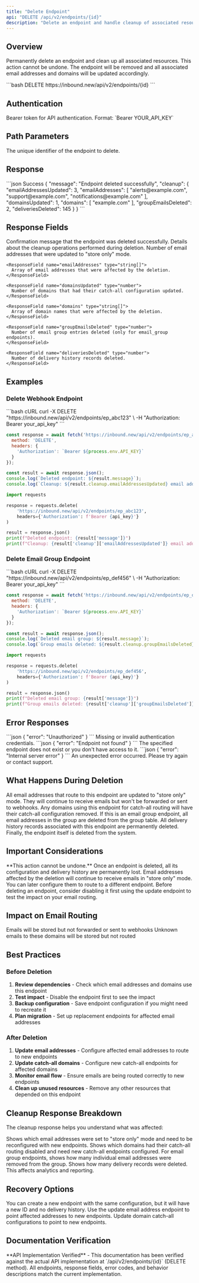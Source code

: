 ```yaml
---
title: "Delete Endpoint"
api: "DELETE /api/v2/endpoints/{id}"
description: "Delete an endpoint and handle cleanup of associated resources"
---
```


## Overview

Permanently delete an endpoint and clean up all associated resources. This action cannot be undone. The endpoint will be removed and all associated email addresses and domains will be updated accordingly.

<RequestExample>
```bash
DELETE https://inbound.new/api/v2/endpoints/{id}
```
</RequestExample>

## Authentication

<ParamField header="Authorization" type="string" required>
  Bearer token for API authentication. Format: `Bearer YOUR_API_KEY`
</ParamField>

## Path Parameters

<ParamField path="id" type="string" required>
  The unique identifier of the endpoint to delete.
</ParamField>

## Response

<ResponseExample>
```json Success
{
  "message": "Endpoint deleted successfully",
  "cleanup": {
    "emailAddressesUpdated": 3,
    "emailAddresses": [
      "alerts@example.com",
      "support@example.com",
      "notifications@example.com"
    ],
    "domainsUpdated": 1,
    "domains": [
      "example.com"
    ],
    "groupEmailsDeleted": 2,
    "deliveriesDeleted": 145
  }
}
```
</ResponseExample>

## Response Fields

<ResponseField name="message" type="string">
  Confirmation message that the endpoint was deleted successfully.
</ResponseField>

<ResponseField name="cleanup" type="object">
  Details about the cleanup operations performed during deletion.
  
  <Expandable title="Cleanup Details">
    <ResponseField name="emailAddressesUpdated" type="number">
      Number of email addresses that were updated to "store only" mode.
    </ResponseField>
    
    <ResponseField name="emailAddresses" type="string[]">
      Array of email addresses that were affected by the deletion.
    </ResponseField>
    
    <ResponseField name="domainsUpdated" type="number">
      Number of domains that had their catch-all configuration updated.
    </ResponseField>
    
    <ResponseField name="domains" type="string[]">
      Array of domain names that were affected by the deletion.
    </ResponseField>
    
    <ResponseField name="groupEmailsDeleted" type="number">
      Number of email group entries deleted (only for email_group endpoints).
    </ResponseField>
    
    <ResponseField name="deliveriesDeleted" type="number">
      Number of delivery history records deleted.
    </ResponseField>
  </Expandable>
</ResponseField>

## Examples

### Delete Webhook Endpoint

<CodeGroup>
```bash cURL
curl -X DELETE "https://inbound.new/api/v2/endpoints/ep_abc123" \
  -H "Authorization: Bearer your_api_key"
```

```javascript JavaScript
const response = await fetch('https://inbound.new/api/v2/endpoints/ep_abc123', {
  method: 'DELETE',
  headers: {
    'Authorization': `Bearer ${process.env.API_KEY}`
  }
});

const result = await response.json();
console.log(`Deleted endpoint: ${result.message}`);
console.log(`Cleanup: ${result.cleanup.emailAddressesUpdated} email addresses updated`);
```

```python Python
import requests

response = requests.delete(
    'https://inbound.new/api/v2/endpoints/ep_abc123',
    headers={'Authorization': f'Bearer {api_key}'}
)

result = response.json()
print(f"Deleted endpoint: {result['message']}")
print(f"Cleanup: {result['cleanup']['emailAddressesUpdated']} email addresses updated")
```
</CodeGroup>

### Delete Email Group Endpoint

<CodeGroup>
```bash cURL
curl -X DELETE "https://inbound.new/api/v2/endpoints/ep_def456" \
  -H "Authorization: Bearer your_api_key"
```

```javascript JavaScript
const response = await fetch('https://inbound.new/api/v2/endpoints/ep_def456', {
  method: 'DELETE',
  headers: {
    'Authorization': `Bearer ${process.env.API_KEY}`
  }
});

const result = await response.json();
console.log(`Deleted email group: ${result.message}`);
console.log(`Group emails deleted: ${result.cleanup.groupEmailsDeleted}`);
```

```python Python
import requests

response = requests.delete(
    'https://inbound.new/api/v2/endpoints/ep_def456',
    headers={'Authorization': f'Bearer {api_key}'}
)

result = response.json()
print(f"Deleted email group: {result['message']}")
print(f"Group emails deleted: {result['cleanup']['groupEmailsDeleted']}")
```
</CodeGroup>

## Error Responses

<AccordionGroup>
  <Accordion title="401 Unauthorized">
    ```json
    {
      "error": "Unauthorized"
    }
    ```
    Missing or invalid authentication credentials.
  </Accordion>
  
  <Accordion title="404 Not Found">
    ```json
    {
      "error": "Endpoint not found"
    }
    ```
    The specified endpoint does not exist or you don't have access to it.
  </Accordion>
  
  <Accordion title="500 Internal Server Error">
    ```json
    {
      "error": "Internal server error"
    }
    ```
    An unexpected error occurred. Please try again or contact support.
  </Accordion>
</AccordionGroup>

## What Happens During Deletion

<Steps>
  <Step title="Email Address Cleanup">
    All email addresses that route to this endpoint are updated to "store only" mode. They will continue to receive emails but won't be forwarded or sent to webhooks.
  </Step>
  
  <Step title="Domain Catch-All Updates">
    Any domains using this endpoint for catch-all routing will have their catch-all configuration removed.
  </Step>
  
  <Step title="Email Group Cleanup">
    If this is an email group endpoint, all email addresses in the group are deleted from the group table.
  </Step>
  
  <Step title="Delivery History Cleanup">
    All delivery history records associated with this endpoint are permanently deleted.
  </Step>
  
  <Step title="Endpoint Deletion">
    Finally, the endpoint itself is deleted from the system.
  </Step>
</Steps>

## Important Considerations

<Warning>
**This action cannot be undone.** Once an endpoint is deleted, all its configuration and delivery history are permanently lost.
</Warning>

<Note>
Email addresses affected by the deletion will continue to receive emails in "store only" mode. You can later configure them to route to a different endpoint.
</Note>

<Tip>
Before deleting an endpoint, consider disabling it first using the update endpoint to test the impact on your email routing.
</Tip>

## Impact on Email Routing

<CardGroup cols={2}>
  <Card title="Email Addresses" icon="envelope">
    Emails will be stored but not forwarded or sent to webhooks
  </Card>
  
  <Card title="Catch-All Domains" icon="globe">
    Unknown emails to these domains will be stored but not routed
  </Card>
</CardGroup>

## Best Practices

### Before Deletion
1. **Review dependencies** - Check which email addresses and domains use this endpoint
2. **Test impact** - Disable the endpoint first to see the impact
3. **Backup configuration** - Save endpoint configuration if you might need to recreate it
4. **Plan migration** - Set up replacement endpoints for affected email addresses

### After Deletion
1. **Update email addresses** - Configure affected email addresses to route to new endpoints
2. **Update catch-all domains** - Configure new catch-all endpoints for affected domains
3. **Monitor email flow** - Ensure emails are being routed correctly to new endpoints
4. **Clean up unused resources** - Remove any other resources that depended on this endpoint

## Cleanup Response Breakdown

The cleanup response helps you understand what was affected:

<Tabs>
  <Tab title="Email Addresses">
    Shows which email addresses were set to "store only" mode and need to be reconfigured with new endpoints.
  </Tab>
  
  <Tab title="Domains">
    Shows which domains had their catch-all routing disabled and need new catch-all endpoints configured.
  </Tab>
  
  <Tab title="Group Emails">
    For email group endpoints, shows how many individual email addresses were removed from the group.
  </Tab>
  
  <Tab title="Delivery History">
    Shows how many delivery records were deleted. This affects analytics and reporting.
  </Tab>
</Tabs>

## Recovery Options

<AccordionGroup>
  <Accordion title="Recreate Endpoint">
    You can create a new endpoint with the same configuration, but it will have a new ID and no delivery history.
  </Accordion>
  
  <Accordion title="Migrate Email Addresses">
    Use the update email address endpoint to point affected addresses to new endpoints.
  </Accordion>
  
  <Accordion title="Restore Catch-All">
    Update domain catch-all configurations to point to new endpoints.
  </Accordion>
</AccordionGroup>

## Documentation Verification

<Check>
**API Implementation Verified** - This documentation has been verified against the actual API implementation at `/api/v2/endpoints/{id}` (DELETE method). All endpoints, response fields, error codes, and behavior descriptions match the current implementation.
</Check> 
